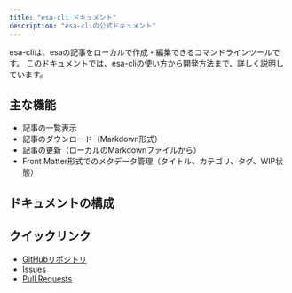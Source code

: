 ```yaml
---
title: "esa-cli ドキュメント"
description: "esa-cliの公式ドキュメント"
---
```



esa-cliは、esaの記事をローカルで作成・編集できるコマンドラインツールです。
このドキュメントでは、esa-cliの使い方から開発方法まで、詳しく説明しています。

## 主な機能

- 記事の一覧表示
- 記事のダウンロード（Markdown形式）
- 記事の更新（ローカルのMarkdownファイルから）
- Front Matter形式でのメタデータ管理（タイトル、カテゴリ、タグ、WIP状態）

## ドキュメントの構成

<CardGrid>
  <LinkCard
    title="はじめに"
    href="/esa-cli/getting-started"
    description="インストール、初期設定、基本の使い方、よくある質問"
  />
  <LinkCard
    title="ユーザーガイド"
    href="/esa-cli/guides"
    description="記事の作成・編集・管理や便利な使い方"
  />
  <LinkCard
    title="コマンドリファレンス"
    href="/esa-cli/commands"
    description="esa-cliの各コマンドの詳細仕様"
  />
  <LinkCard
    title="開発者ガイド"
    href="/esa-cli/developer"
    description="開発・コントリビュート・リリース手順"
  />
</CardGrid>

## クイックリンク

- [GitHubリポジトリ](https://github.com/shellme/esa-cli)
- [Issues](https://github.com/shellme/esa-cli/issues)
- [Pull Requests](https://github.com/shellme/esa-cli/pulls)
